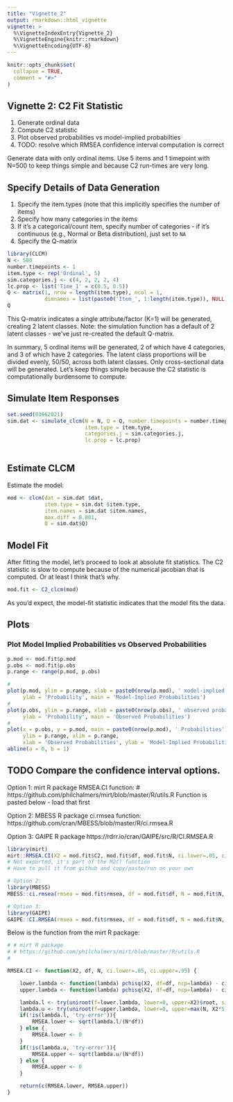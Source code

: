 ```yaml
---
title: "Vignette_2"
output: rmarkdown::html_vignette
vignette: >
  %\VignetteIndexEntry{Vignette_2}
  %\VignetteEngine{knitr::rmarkdown}
  %\VignetteEncoding{UTF-8}
---
```


```r
knitr::opts_chunk$set(
  collapse = TRUE,
  comment = "#>"
)
```

## Vignette 2: C2 Fit Statistic

1. Generate ordinal data
2. Compute C2 statistic
3. Plot observed probabilities vs model-implied probabilties
4. TODO: resolve which RMSEA confidence interval computation is correct

Generate data with only ordinal items. Use 5 items and 1 timepoint with N=500 to keep things simple and because C2 run-times are very long.


## Specify Details of Data Generation 

1. Specify the item.types (note that this implicitly specifies the number of items)
2. Specify how many categories in the items
3. If it's a categorical/count item, specify number of categories - if it's continuous (e.g., Normal or Beta distribution), just set to `NA`
4. Specify the Q-matrix

```r
library(CLCM)
N <- 500
number.timepoints <- 1
item.type <- rep('Ordinal', 5) 
sim.categories.j <- c(4, 2, 2, 2, 4) 
lc.prop <- list('Time_1' = c(0.5, 0.5)) 
Q <- matrix(1, nrow = length(item.type), ncol = 1, 
            dimnames = list(paste0('Item_', 1:length(item.type)), NULL))
Q
```

This Q-matrix indicates a single attribute/factor (K=1) will be generated, creating 2 latent classes. Note: the simulation function has a default of 2 latent classes - we've just re-created the default Q-matrix.

In summary, 5 ordinal items will be generated, 2 of which have 4 categories, and 3 of which have 2 categories. The latent class proportions will be divided evenly, 50/50, across both latent classes. Only cross-sectional data will be generated. Let's keep things simple because the C2 statistic is computationally burdensome to compute. 


## Simulate Item Responses

```r
set.seed(03062021)
sim.dat <- simulate_clcm(N = N, Q = Q, number.timepoints = number.timepoints, 
                         item.type = item.type, 
                         categories.j = sim.categories.j, 
                         lc.prop = lc.prop)
                      
```


## Estimate CLCM

Estimate the model:

```r
mod <- clcm(dat = sim.dat $dat, 
            item.type = sim.dat $item.type, 
            item.names = sim.dat $item.names, 
            max.diff = 0.001, 
            Q = sim.dat$Q)   
```



## Model Fit
After fitting the model, let's proceed to look at absolute fit statistics. The C2 statistic is slow to compute because of the numerical jacobian that is computed. Or at least I think that's why. 

```r
mod.fit <- C2_clcm(mod) 
```

As you'd expect, the model-fit statistic indicates that the model fits the data. 

## Plots

### Plot Model Implied Probabilities vs Observed Probabilities

```r
p.mod <- mod.fit$p.mod
p.obs <- mod.fit$p.obs
p.range <- range(p.mod, p.obs)

#
plot(p.mod, ylim = p.range, xlab = paste0(nrow(p.mod), ' model-implied probabilities'), 
     ylab = 'Probability', main = 'Model-Implied Probabilities')
#
plot(p.obs, ylim = p.range, xlab = paste0(nrow(p.obs), ' observed probabilities'), 
     ylab = 'Probability', main = 'Observed Probabilities')
#
plot(x = p.obs, y = p.mod, main = paste0(nrow(p.mod), ' Probabilities'),
     ylim = p.range, xlim = p.range, 
     xlab = 'Observed Probabilities', ylab = 'Model-Implied Probabilities')
abline(a = 0, b = 1)

```

## TODO Compare the confidence interval options.

Option 1: mirt R package
RMSEA.CI function: # https://github.com/philchalmers/mirt/blob/master/R/utils.R
Function is pasted below - load that first

Option 2: MBESS R package
ci.rmsea function: https://github.com/cran/MBESS/blob/master/R/ci.rmsea.R

Option 3: GAIPE R package
https://rdrr.io/cran/GAIPE/src/R/CI.RMSEA.R


```r
library(mirt)
mirt::RMSEA.CI(X2 = mod.fit$C2, mod.fit$df, mod.fit$N, ci.lower=.05, ci.upper=.95)
# Not exported, it's part of the M2() function
# Have to pull it from github and copy/paste/run on your own

# Option 2:
library(MBESS)
MBESS::ci.rmsea(rmsea = mod.fit$rmsea, df = mod.fit$df, N = mod.fit$N, conf.level = 0.95)

# Option 3:
library(GAIPE)
GAIPE::CI.RMSEA(rmsea = mod.fit$rmsea, df = mod.fit$df, N = mod.fit$N, clevel = 0.95)
```

Below is the function from the mirt R package:

```r

# # mirt R package
# # https://github.com/philchalmers/mirt/blob/master/R/utils.R
# 

RMSEA.CI <- function(X2, df, N, ci.lower=.05, ci.upper=.95) {

    lower.lambda <- function(lambda) pchisq(X2, df=df, ncp=lambda) - ci.upper
    upper.lambda <- function(lambda) pchisq(X2, df=df, ncp=lambda) - ci.lower

    lambda.l <- try(uniroot(f=lower.lambda, lower=0, upper=X2)$root, silent=TRUE)
    lambda.u <- try(uniroot(f=upper.lambda, lower=0, upper=max(N, X2*5))$root, silent=TRUE)
    if(!is(lambda.l, 'try-error')){
        RMSEA.lower <- sqrt(lambda.l/(N*df))
    } else {
        RMSEA.lower <- 0
    }
    if(!is(lambda.u, 'try-error')){
        RMSEA.upper <- sqrt(lambda.u/(N*df))
    } else {
        RMSEA.upper <- 0
    }

    return(c(RMSEA.lower, RMSEA.upper))
}


```
